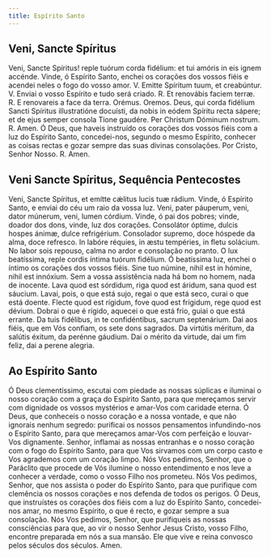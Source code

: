 ```yaml
---
title: Espírito Santo
---
```


## Veni, Sancte Spíritus

<div class="grid grid-cols-2 gap-5">
  <span class="col-6 dropcaps text-justify">
    Veni, Sancte Spíritus! reple tuórum corda fidélium: et tui amóris in eis
    ignem accénde.
  </span>
  <span class="col-6 dropcaps text-justify">
    Vinde, ó Espírito Santo, enchei os corações dos vossos fiéis e acendei neles
    o fogo do vosso amor.
  </span>
  <span class="col-6 text-justify">
    V. Emitte Spíritum tuum, et creabúntur.
  </span>
  <span class="col-6 text-justify">
    V. Enviai o vosso Espírito e tudo será criado.
  </span>
  <span class="col-6 text-justify">
    <span class="text-danger">R.</span> Et renovábis faciem terræ.
  </span>
  <span class="col-6 text-justify">
    <span class="text-danger">R.</span> E renovareis a face da terra.
  </span>
  <span class="col-6 text-danger text-center">Orémus.</span>
  <span class="col-6 text-danger text-center">Oremos.</span>
  <span class="col-6 dropcaps text-justify">
    Deus, qui corda fidélium Sancti Spíritus illustratióne docuísti, da nobis in
    eódem Spíritu recta sápere; et de ejus semper consola Tione gaudére. Per
    Christum Dóminum nostrum. <span class="text-danger">R.</span> Amen.
  </span>
  <span class="col-6 dropcaps text-justify">
    Ó Deus, que haveis instruído os corações dos vossos fiéis com a luz do
    Espírito Santo, concedei-nos, segundo o mesmo Espírito, conhecer as coisas
    rectas e gozar sempre das suas divinas consolações. Por Cristo, Senhor
    Nosso. <span class="text-danger">R.</span> Amen.
  </span>
</div>

## Veni Sancte Spíritus, Sequência Pentecostes

<div class="grid grid-cols-2 gap-5">
  <span class="col-6 dropcaps text-justify">
    Veni, Sancte Spíritus, et emítte cǽlitus lucis tuæ rádium.
  </span>
  <span class="col-6 text-justify">
    Vinde, ó Espírito Santo, e enviai do céu um raio da vossa luz.
  </span>
  <span class="col-6 text-justify">
    Veni, pater páuperum, veni, dator múnerum, veni, lumen córdium.
  </span>
  <span class="col-6 text-justify">
    Vinde, ó pai dos pobres; vinde, doador dos dons, vinde, luz dos corações.
  </span>
  <span class="col-6 text-justify">
    Consolátor óptime, dulcis hospes ánimæ, dulce re­fri­gérium.
  </span>
  <span class="col-6 text-justify">
    Consolador supremo, doce hóspede da alma, doce refresco.
  </span>
  <span class="col-6 text-justify">
    In labóre réquies, in æstu tempéries, in fletu solácium.
  </span>
  <span class="col-6 text-justify">
    No labor sois repouso, calma no ardor e consolação no pranto.
  </span>
  <span class="col-6 text-justify">
    O lux beatíssima, reple cordis íntima tuórum fidélium.
  </span>
  <span class="col-6 text-justify">
    Ó beatíssima luz, enchei o íntimo os corações dos vossos fiéis.
  </span>
  <span class="col-6 text-justify">
    Sine tuo númine, nihil est in hómine, nihil est innóxium.
  </span>
  <span class="col-6 text-justify">
    Sem a vossa assistência nada há bom no homem, nada de inocente.
  </span>
  <span class="col-6 text-justify">
    Lava quod est sórdidum, riga quod est áridum, sana quod est sáucium.
  </span>
  <span class="col-6 text-justify">
    Lavai, pois, o que está sujo, regai o que está seco, curai o que está
    doente.
  </span>
  <span class="col-6 text-justify">
    Flecte quod est rígidum, fove quod est frígidum, rege quod est dévium.
  </span>
  <span class="col-6 text-justify">
    Dobrai o que é rígido, aquecei o que está frio, guiai o que está errante.
  </span>
  <span class="col-6 text-justify">
    Da tuis fidélibus, in te con­fi­dén­tibus, sacrum sep­te­nárium.
  </span>
  <span class="col-6 text-justify">
    Dai aos fiéis, que em Vós confiam, os sete dons sagrados.
  </span>
  <span class="col-6 text-justify">
    Da virtútis méritum, da salútis éxitum, da perénne gáudium.
  </span>
  <span class="col-6 text-justify">
    Dai o mérito da virtude, dai um fim feliz, dai a perene alegria.
  </span>
</div>

## Ao Espírito Santo

Ó Deus clementíssimo, escutai com piedade as nossas súplicas e iluminai o nosso coração com a graça do Espírito Santo, para que mereçamos servir com dignidade os vossos mystérios e amar-Vos com caridade eterna. Ó Deus, que conheceis o nosso coração e a nossa vontade, e que não ignorais nenhum segredo: purificai os nossos pensamentos infundindo-nos o Espírito Santo, para que mereçamos amar-Vos com perfeição e louvar-Vos dignamente. Senhor, inflamai as nossas entranhas e o nosso coração com o fogo do Espírito Santo, para que Vos sirvamos com um corpo casto e Vos agrademos com um coração limpo. Nós Vos pedimos, Senhor, que o Paráclito que procede de Vós ilumine o nosso entendimento e nos leve a conhecer a verdade, como o vosso Filho nos prometeu. Nós Vos pedimos, Senhor, que nos assista o poder do Espírito Santo, para que purifique com clemência os nossos corações e nos defenda de todos os perigos. Ó Deus, que instruístes os corações dos fiéis com a luz do Espírito Santo, concedei-nos amar, no mesmo Espírito, o que é recto, e gozar sempre a sua consolação. Nós Vos pedimos, Senhor, que purifiqueis as nossas consciências para que, ao vir o nosso Senhor Jesus Cristo, vosso Filho, encontre preparada em nós a sua mansão. Ele que vive e reina convosco pelos séculos dos séculos. Amen.
